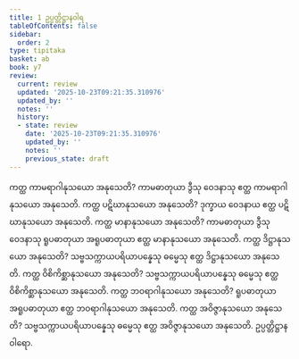 ```yaml
---
title: 1 ဥပ္ပတ္တိဋ္ဌာနဝါရ
tableOfContents: false
sidebar:
  order: 2
type: tipitaka
basket: ab
book: y7
review:
  current: review
  updated: '2025-10-23T09:21:35.310976'
  updated_by: ''
  notes: ''
  history:
  - state: review
    date: '2025-10-23T09:21:35.310976'
    updated_by: ''
    notes: ''
    previous_state: draft
---
```



<ReviewStatus review={frontmatter.review} showDetails={true} />

<HypothesisAnnotation frontmatter={frontmatter} />

<DynamicBreadcrumb />

<Division number="2" book="y7" e="ch" v="34" p="55">

<Paragraph number="3" book="y7">
ကတ္ထ ကာမရာဂါနုသယော အနုသေတိ? ကာမဓာတုယာ ဒွီသု ဝေဒနာသု ဧတ္ထ ကာမရာဂါနုသယော အနုသေတိ.
</Paragraph>

<Paragraph number="4" book="y7">
ကတ္ထ ပဋိဃာနုသယော အနုသေတိ? ဒုက္ခာယ ဝေဒနာယ ဧတ္ထ ပဋိဃာနုသယော အနုသေတိ.
</Paragraph>

<Paragraph number="5" book="y7">
ကတ္ထ မာနာနုသယော အနုသေတိ? ကာမဓာတုယာ ဒွီသု ဝေဒနာသု ရူပဓာတုယာ အရူပဓာတုယာ ဧတ္ထ မာနာနုသယော အနုသေတိ.
</Paragraph>

<Paragraph number="6" book="y7">
ကတ္ထ ဒိဋ္ဌာနုသယော အနုသေတိ? သဗ္ဗသက္ကာယပရိယာပန္နေသု ဓမ္မေသု ဧတ္ထ ဒိဋ္ဌာနုသယော အနုသေတိ.
</Paragraph>

<Paragraph number="7" book="y7">
ကတ္ထ ဝိစိကိစ္ဆာနုသယော အနုသေတိ? သဗ္ဗသက္ကာယပရိယာပန္နေသု ဓမ္မေသု ဧတ္ထ ဝိစိကိစ္ဆာနုသယော အနုသေတိ.
</Paragraph>

<Paragraph number="8" book="y7">
ကတ္ထ ဘဝရာဂါနုသယော အနုသေတိ? ရူပဓာတုယာ အရူပဓာတုယာ ဧတ္ထ ဘဝရာဂါနုသယော အနုသေတိ.
</Paragraph>

<Paragraph number="9" book="y7">
ကတ္ထ အဝိဇ္ဇာနုသယော အနုသေတိ? သဗ္ဗသက္ကာယပရိယာပန္နေသု ဓမ္မေသု ဧတ္ထ အဝိဇ္ဇာနုသယော အနုသေတိ.

</Paragraph>
</Division>

<Paragraph number="10" type="center" book="y7">
ဥပ္ပတ္တိဋ္ဌာနဝါရော.
</Paragraph>